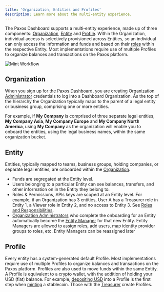 ```yaml
---
title: 'Organization, Entities and Profiles'
description: Learn more about the multi-entity experience.
---
```


[account]: /dashboard/account
[admin]: /dashboard/roles#organization-administrator
[manager]: /dashboard/roles#entity-manager
[roles]: /dashboard/roles
[deposit]: /dashboard/deposit
[mint]: /dashboard/mint
[redeem]: /dashboard/redeem
[treasurer]: /guides/dashboard/roles#treasurer

The Paxos Dashboard supports a multi-entity experience, made up of three components: [Organization](#organization), [Entity](#entity) and [Profile](#profile).
Within the Organization, individual access is selectively provisioned across Entities, so an individual can only access the information and funds and based on their [roles] within the respective Entity.
Most implementations require use of multiple Profiles to organize balances and transactions on the Paxos platform.

![Mint Workflow](/images/organizations-entities.png)

## Organization

When you [sign up for the Paxos Dashboard][account], you are creating [Organization Administrator][admin] credentials to log into a Dashboard Organization.
As the top of the hierarchy the Organization typically maps to the parent of a legal entity or business group, comprising one or more entities.

For example, if **My Company** is comprised of three separate legal entities, **My Company Asia**, **My Company Europe** and **My Company North America**, using **My Company** as the organization will enable you to onboard the entities, using the legal business names, within the same organization bucket.

## Entity

Entities, typically mapped to teams, business groups, holding companies, or separate legal entities, are onboarded within the [Organization](#organization).

- Funds are segregated at the Entity level.
- Users belonging to a particular Entity can see balances, transfers, and other information on in the Entity they belong to.
- Roles & Permissions, APIs keys are scoped at an Entity level. For example, if an Organization has 3 entities, User A has a Treasurer role in Entity 1, a Viewer role in Entity 2, and no access to Entity 3. See [Roles and Responsibilities][roles].
- [Organization Administrators][admin] who complete the onboarding for an Entity automatically become the [Entity Manager][manager] for that new Entity. Entity Managers are allowed to assign roles, add users, map identity provider groups to roles, etc. Entity Managers can be reassigned later

## Profile

Every entity has a system-generated default Profile.
Most implementations require use of multiple Profiles to organize balances and transactions on the Paxos platform.
Profiles are also used to move funds within the same Entity.
A Profile is equivalent to a crypto wallet, with the addition of holding your USD (fiat) balance.
For example, [depositing USD][deposit] into a Profile is the first step when [minting][mint] a stablecoin.
Those with the [Treasurer][treasurer] create Profiles.
